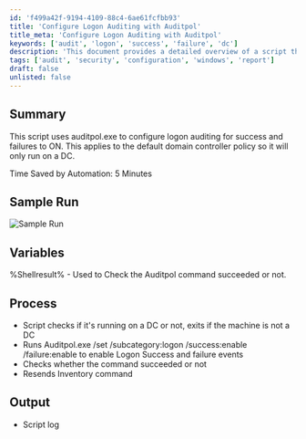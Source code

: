 ```yaml
---
id: 'f499a42f-9194-4109-88c4-6ae61fcfbb93'
title: 'Configure Logon Auditing with Auditpol'
title_meta: 'Configure Logon Auditing with Auditpol'
keywords: ['audit', 'logon', 'success', 'failure', 'dc']
description: 'This document provides a detailed overview of a script that configures logon auditing for success and failure events using auditpol.exe. The script is designed to run on a domain controller and ensures that logon auditing is enabled, facilitating better security monitoring and compliance.'
tags: ['audit', 'security', 'configuration', 'windows', 'report']
draft: false
unlisted: false
---
```

## Summary

This script uses auditpol.exe to configure logon auditing for success and failures to ON. This applies to the default domain controller policy so it will only run on a DC.

Time Saved by Automation: 5 Minutes

## Sample Run

![Sample Run](../../../static/img/Set-Logon-Success-and-Failure-Auditing-ON/image_1.png)

## Variables

%Shellresult% - Used to Check the Auditpol command succeeded or not.

## Process

- Script checks if it's running on a DC or not, exits if the machine is not a DC
- Runs Auditpol.exe /set /subcategory:logon /success:enable /failure:enable to enable Logon Success and failure events
- Checks whether the command succeeded or not
- Resends Inventory command

## Output

- Script log












